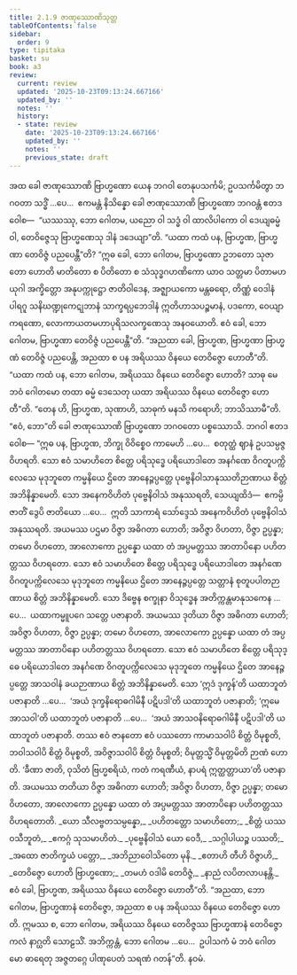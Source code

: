 ```yaml
---
title: 2.1.9 ဇာဏုဿောဏိသုတ္တ
tableOfContents: false
sidebar:
  order: 9
type: tipitaka
basket: su
book: a3
review:
  current: review
  updated: '2025-10-23T09:13:24.667166'
  updated_by: ''
  notes: ''
  history:
  - state: review
    date: '2025-10-23T09:13:24.667166'
    updated_by: ''
    notes: ''
    previous_state: draft
---
```



<ReviewStatus review={frontmatter.review} showDetails={true} />

<HypothesisAnnotation frontmatter={frontmatter} />

<DynamicBreadcrumb />

<Division number="60" book="a3" e="ch" v="15" p="166">

<Paragraph number="382" book="a3">
အထ ခေါ ဇာဏုဿောဏိ ဗြာဟ္မဏော ယေန ဘဂဝါ တေနုပသင်္ကမိ; ဥပသင်္ကမိတွာ ဘဂဝတာ သဒ္ဓိံ …ပေ…  ဧကမန္တံ နိသိန္နော ခေါ ဇာဏုဿောဏိ ဗြာဟ္မဏော ဘဂဝန္တံ ဧတဒဝေါစ—  “ယဿဿု, ဘော ဂေါတမ, ယညော ဝါ သဒ္ဓံ ဝါ ထာလိပါကော ဝါ ဒေယျဓမ္မံ ဝါ, တေဝိဇ္ဇေသု ဗြာဟ္မဏေသု ဒါနံ ဒဒေယျာ”တိ. “ယထာ ကထံ ပန, ဗြာဟ္မဏ, ဗြာဟ္မဏာ တေဝိဇ္ဇံ ပညပေန္တီ”တိ? “ဣဓ ခေါ, ဘော ဂေါတမ, ဗြာဟ္မဏော ဥဘတော သုဇာတော ဟောတိ မာတိတော စ ပိတိတော စ သံသုဒ္ဓဂဟဏိကော ယာဝ သတ္တမာ ပိတာမဟယုဂါ အက္ခိတ္တော အနုပက္ကုဋ္ဌော ဇာတိဝါဒေန, အဇ္ဈာယကော မန္တဓရော, တိဏ္ဏံ ဝေဒါနံ ပါရဂူ သနိဃဏ္ဍုကေဋုဘာနံ သာက္ခရပ္ပဘေဒါနံ ဣတိဟာသပဉ္စမာနံ, ပဒကော, ဝေယျာကရဏော, လောကာယတမဟာပုရိသလက္ခဏေသု အနဝယောတိ. ဧဝံ ခေါ, ဘော ဂေါတမ, ဗြာဟ္မဏာ တေဝိဇ္ဇံ ပညပေန္တီ”တိ.
</Paragraph>

<Paragraph number="383" book="a3">
“အညထာ ခေါ, ဗြာဟ္မဏ, ဗြာဟ္မဏာ ဗြာဟ္မဏံ တေဝိဇ္ဇံ ပညပေန္တိ, အညထာ စ ပန အရိယဿ ဝိနယေ တေဝိဇ္ဇော ဟောတီ”တိ. “ယထာ ကထံ ပန, ဘော ဂေါတမ, အရိယဿ ဝိနယေ တေဝိဇ္ဇော ဟောတိ? သာဓု မေ ဘဝံ ဂေါတမော တထာ ဓမ္မံ ဒေသေတု ယထာ အရိယဿ ဝိနယေ တေဝိဇ္ဇော ဟောတီ”တိ. “တေန ဟိ, ဗြာဟ္မဏ, သုဏာဟိ, သာဓုကံ မနသိ ကရောဟိ; ဘာသိဿာမီ”တိ. “ဧဝံ, ဘော”တိ ခေါ ဇာဏုဿောဏိ ဗြာဟ္မဏော ဘဂဝတော ပစ္စဿောသိ. ဘဂဝါ ဧတဒဝေါစ—
</Paragraph>

<Paragraph number="384" book="a3">
“ဣဓ ပန, ဗြာဟ္မဏ, ဘိက္ခု ဝိဝိစ္စေဝ ကာမေဟိ …ပေ…  စတုတ္ထံ ဈာနံ ဥပသမ္ပဇ္ဇ ဝိဟရတိ.
</Paragraph>

<Paragraph number="385" book="a3">
သော ဧဝံ သမာဟိတေ စိတ္တေ ပရိသုဒ္ဓေ ပရိယောဒါတေ အနင်္ဂဏေ ဝိဂတူပက္ကိလေသေ မုဒုဘူတေ ကမ္မနိယေ ဌိတေ အာနေဉ္ဇပ္ပတ္တေ ပုဗ္ဗေနိဝါသာနုဿတိဉာဏာယ စိတ္တံ အဘိနိန္နာမေတိ. သော အနေကဝိဟိတံ ပုဗ္ဗေနိဝါသံ အနုဿရတိ, သေယျထိဒံ—  ဧကမ္ပိ ဇာတိံ ဒွေပိ ဇာတိယော …ပေ…  ဣတိ သာကာရံ သော်ဒ္ဒေသံ အနေကဝိဟိတံ ပုဗ္ဗေနိဝါသံ အနုဿရတိ. အယမဿ ပဌမာ ဝိဇ္ဇာ အဓိဂတာ ဟောတိ; အဝိဇ္ဇာ ဝိဟတာ, ဝိဇ္ဇာ ဥပ္ပန္နာ; တမော ဝိဟတော, အာလောကော ဥပ္ပန္နော ယထာ တံ အပ္ပမတ္တဿ အာတာပိနော ပဟိတတ္တဿ ဝိဟရတော.
</Paragraph>

<Paragraph number="386" book="a3">
သော ဧဝံ သမာဟိတေ စိတ္တေ ပရိသုဒ္ဓေ ပရိယောဒါတေ အနင်္ဂဏေ ဝိဂတူပက္ကိလေသေ မုဒုဘူတေ ကမ္မနိယေ ဌိတေ အာနေဉ္ဇပ္ပတ္တေ သတ္တာနံ စုတူပပါတဉာဏာယ စိတ္တံ အဘိနိန္နာမေတိ. သော ဒိဗ္ဗေန စက္ခုနာ ဝိသုဒ္ဓေန အတိက္ကန္တမာနုသကေန …ပေ…  ယထာကမ္မူပဂေ သတ္တေ ပဇာနာတိ. အယမဿ ဒုတိယာ ဝိဇ္ဇာ အဓိဂတာ ဟောတိ; အဝိဇ္ဇာ ဝိဟတာ, ဝိဇ္ဇာ ဥပ္ပန္နာ; တမော ဝိဟတော, အာလောကော ဥပ္ပန္နော ယထာ တံ အပ္ပမတ္တဿ အာတာပိနော ပဟိတတ္တဿ ဝိဟရတော.
</Paragraph>

<Paragraph number="387" book="a3">
သော ဧဝံ သမာဟိတေ စိတ္တေ ပရိသုဒ္ဓေ ပရိယောဒါတေ အနင်္ဂဏေ ဝိဂတူပက္ကိလေသေ မုဒုဘူတေ ကမ္မနိယေ ဌိတေ အာနေဉ္ဇပ္ပတ္တေ အာသဝါနံ ခယဉာဏာယ စိတ္တံ အဘိနိန္နာမေတိ. သော ‘ဣဒံ ဒုက္ခန်’တိ ယထာဘူတံ ပဇာနာတိ …ပေ…  ‘အယံ ဒုက္ခနိရောဓဂါမိနီ ပဋိပဒါ’တိ ယထာဘူတံ ပဇာနာတိ; ‘ဣမေ အာသဝါ’တိ ယထာဘူတံ ပဇာနာတိ …ပေ…  ‘အယံ အာသဝနိရောဓဂါမိနီ ပဋိပဒါ’တိ ယထာဘူတံ ပဇာနာတိ. တဿ ဧဝံ ဇာနတော ဧဝံ ပဿတော ကာမာသဝါပိ စိတ္တံ ဝိမုစ္စတိ, ဘဝါသဝါပိ စိတ္တံ ဝိမုစ္စတိ, အဝိဇ္ဇာသဝါပိ စိတ္တံ ဝိမုစ္စတိ; ဝိမုတ္တသ္မိံ ဝိမုတ္တမိတိ ဉာဏံ ဟောတိ. ‘ခီဏာ ဇာတိ, ဝုသိတံ ဗြဟ္မစရိယံ, ကတံ ကရဏီယံ, နာပရံ ဣတ္ထတ္တာယာ’တိ ပဇာနာတိ. အယမဿ တတိယာ ဝိဇ္ဇာ အဓိဂတာ ဟောတိ; အဝိဇ္ဇာ ဝိဟတာ, ဝိဇ္ဇာ ဥပ္ပန္နာ; တမော ဝိဟတော, အာလောကော ဥပ္ပန္နော ယထာ တံ အပ္ပမတ္တဿ အာတာပိနော ပဟိတတ္တဿ ဝိဟရတောတိ.
</Paragraph>

<Paragraph number="388" type="verses" book="a3">
_ယော သီလဗ္ဗတသမ္ပန္နော,_  
_ပဟိတတ္တော သမာဟိတော;_  
_စိတ္တံ ယဿ ဝသီဘူတံ,_  
_ဧကဂ္ဂံ သုသမာဟိတံ._  

</Paragraph>

<Paragraph number="389" type="verses" book="a3">
_ပုဗ္ဗေနိဝါသံ ယော ဝေဒီ,_  
_သဂ္ဂါပါယဉ္စ ပဿတိ;_  
_အထော ဇာတိက္ခယံ ပတ္တော,_  
_အဘိညာဝေါသိတော မုနိ._  

</Paragraph>

<Paragraph number="390" type="verses" book="a3">
_ဧတာဟိ တီဟိ ဝိဇ္ဇာဟိ,_  
_တေဝိဇ္ဇော ဟောတိ ဗြာဟ္မဏော;_  
_တမဟံ ဝဒါမိ တေဝိဇ္ဇံ,_  
_နာညံ လပိတလာပနန္တိ._  

</Paragraph>

<Paragraph number="391" book="a3">
ဧဝံ ခေါ, ဗြာဟ္မဏ, အရိယဿ ဝိနယေ တေဝိဇ္ဇော ဟောတီ”တိ. “အညထာ, ဘော ဂေါတမ, ဗြာဟ္မဏာနံ တေဝိဇ္ဇော, အညထာ စ ပန အရိယဿ ဝိနယေ တေဝိဇ္ဇော ဟောတိ. ဣမဿ စ, ဘော ဂေါတမ, အရိယဿ ဝိနယေ တေဝိဇ္ဇဿ ဗြာဟ္မဏာနံ တေဝိဇ္ဇော ကလံ နာဂ္ဃတိ သောဠသိံ.
</Paragraph>

<Paragraph number="392" book="a3">
အဘိက္ကန္တံ, ဘော ဂေါတမ …ပေ…  ဥပါသကံ မံ ဘဝံ ဂေါတမော ဓာရေတု အဇ္ဇတဂ္ဂေ ပါဏုပေတံ သရဏံ ဂတန်”တိ.

</Paragraph>
</Division>

<Paragraph number="393" type="center" book="a3">
နဝမံ.
</Paragraph>